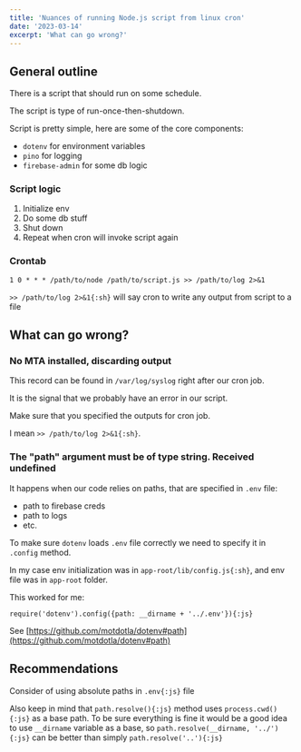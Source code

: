 ```yaml
---
title: 'Nuances of running Node.js script from linux cron'
date: '2023-03-14'
excerpt: 'What can go wrong?'
---
```


## General outline

There is a script that should run on some schedule.

The script is type of run-once-then-shutdown.

Script is pretty simple, here are some of the core components:

- `dotenv` for environment variables
- `pino` for logging
- `firebase-admin` for some db logic

### Script logic

1. Initialize env
2. Do some db stuff
3. Shut down
4. Repeat when cron will invoke script again

### Crontab

```crontab
1 0 * * * /path/to/node /path/to/script.js >> /path/to/log 2>&1
```

`>> /path/to/log 2>&1{:sh}` will say cron to write any output from script to a file

## What can go wrong?

### No MTA installed, discarding output

This record can be found in `/var/log/syslog` right after our cron job.

It is the signal that we probably have an error in our script.

Make sure that you specified the outputs for cron job.

I mean `>> /path/to/log 2>&1{:sh}`.

### The "path" argument must be of type string. Received undefined

It happens when our code relies on paths, that are specified in `.env` file:

- path to firebase creds
- path to logs
- etc.

To make sure `dotenv` loads `.env` file correctly we need to specify it in `.config` method.

In my case env initialization was in `app-root/lib/config.js{:sh}`, and env file was in `app-root` folder.

This worked for me:

`require('dotenv').config({path: __dirname + '../.env'}){:js}`

See [https://github.com/motdotla/dotenv#path](https://github.com/motdotla/dotenv#path)

## Recommendations

Consider of using absolute paths in `.env{:js}` file

Also keep in mind that `path.resolve(){:js}` method uses `process.cwd(){:js}` as a base path.
To be sure everything is fine it would be a good idea to use `__dirname` variable as a base, so
`path.resolve(__dirname, '../'){:js}` can be better than simply `path.resolve('..'){:js}`
